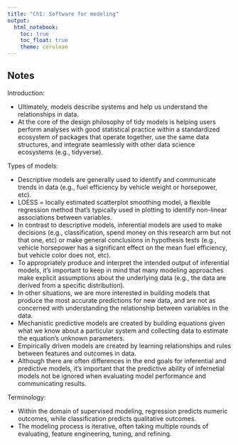 ```yaml
---
title: "Ch1: Software for modeling"
output:
  html_notebook:
    toc: true
    toc_float: true
    theme: cerulean
---
```


## Notes

Introduction: 

* Ultimately, models describe systems and help us understand the relationships in data.
* At the core of the design philosophy of tidy models is helping users perform analyses with good statistical practice within a standardized ecosystem of packages that operate together, use the same data structures, and integrate seamlessly with other data science ecosystems (e.g., tidyverse).

Types of models:

* Descriptive models are generally used to identify and communicate trends in data (e.g., fuel efficiency by vehicle weight or horsepower, etc).
* LOESS = locally estimated scatterplot smoothing model, a flexible regression method that's typically used in plotting to identify non-linear associations between variables.
* In contrast to descriptive models, inferential models are used to make decisions (e.g., classification, spend money on this research arm but not that one, etc) or make general conclusions in hypothesis tests (e.g., vehicle horsepower has a significant effect on the mean fuel efficiency, but vehicle color does not, etc).
* To appropriately produce and interpret the intended output of inferential models, it's important to keep in mind that many modeling approaches make explicit assumptions about the underlying data (e.g., the data are derived from a specific distribution).
* In other situations, we are more interested in building models that produce the most accurate predictions for new data, and are not as concerned with understanding the relationship between variables in the data.
* Mechanistic predictive models are created by building equations given what we know about a particular system and collecting data to estimate the equation's unknown parameters.
* Empirically driven models are created by learning relationships and rules between features and outcomes in data.
* Although there are often differences in the end goals for inferential and predictive models, it's important that the predictive ability of infernetial models not be ignored when evaluating model performance and communicating results.  

Terminology:

* Within the domain of supervised modeling, regression predicts numeric outcomes, while classification predicts qualitative outcomes.
* The modeling process is iterative, often taking multiple rounds of evaluating, feature engineering, tuning, and refining.

